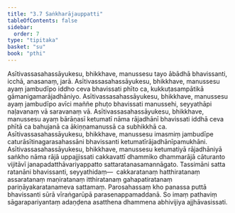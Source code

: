 ```yaml
---
title: "3.7 Saṅkharājauppatti"
tableOfContents: false
sidebar:
  order: 7
type: "tipitaka"
basket: "su"
book: "pthi"
---
```



<DynamicBreadcrumb />

<Division number="106" book="pthi" bookNo="8" page="62">

<Paragraph number="228" book="pthi">
Asītivassasahassāyukesu, bhikkhave, manussesu tayo ābādhā bhavissanti, icchā, anasanaṃ, jarā. Asītivassasahassāyukesu, bhikkhave, manussesu ayaṃ jambudīpo iddho ceva bhavissati phīto ca, kukkuṭasampātikā gāmanigamarājadhāniyo. Asītivassasahassāyukesu, bhikkhave, manussesu ayaṃ jambudīpo avīci maññe phuṭo bhavissati manussehi, seyyathāpi naḷavanaṃ vā saravanaṃ vā. Asītivassasahassāyukesu, bhikkhave, manussesu ayaṃ bārāṇasī ketumatī nāma rājadhānī bhavissati iddhā ceva phītā ca bahujanā ca ākiṇṇamanussā ca subhikkhā ca. Asītivassasahassāyukesu, bhikkhave, manussesu imasmiṃ jambudīpe caturāsītinagarasahassāni bhavissanti ketumatīrājadhānīpamukhāni. Asītivassasahassāyukesu, bhikkhave, manussesu ketumatiyā rājadhāniyā saṅkho nāma rājā uppajjissati cakkavattī dhammiko dhammarājā cāturanto vijitāvī janapadatthāvariyappatto sattaratanasamannāgato. Tassimāni satta ratanāni bhavissanti, seyyathidaṃ—  cakkaratanaṃ hatthiratanaṃ assaratanaṃ maṇiratanaṃ itthiratanaṃ gahapatiratanaṃ pariṇāyakaratanameva sattamaṃ. Parosahassaṃ kho panassa puttā bhavissanti sūrā vīraṅgarūpā parasenappamaddanā. So imaṃ pathaviṃ sāgarapariyantaṃ adaṇḍena asatthena dhammena abhivijiya ajjhāvasissati.
</Paragraph>
</Division>